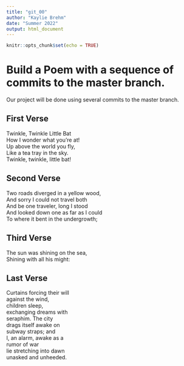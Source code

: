 ```yaml
---
title: "git_00"
author: "Kaylie Brehm"
date: "Summer 2022"
output: html_document
---
```


```r
knitr::opts_chunk$set(echo = TRUE)
```
# Build a Poem with a sequence of commits to the master branch.
Our project will be done using several commits to the master branch.
<!-- Do not modify or change any text in "!--" bracketed areas such as this --- these are instructions to
you, if you change any of this the git program will notice it and compromise your git merging strategy !-->

## First Verse 
<!--Put the first five lines of a poem by Lewis Carrol in this section!-->
Twinkle, Twinkle Little Bat  
How I wonder what you're at!  
Up above the world you fly,  
Like a tea tray in the sky.  
Twinkle, twinkle, little bat!  

## Second Verse
<!--Put the first five lines of a poem by Robert Frost here!-->
Two roads diverged in a yellow wood,  
And sorry I could not travel both  
And be one traveler, long I stood  
And looked down one as far as I could  
To where it bent in the undergrowth;  

## Third Verse
<!--Put the first two verses of The Walrus and the Carpenter here!-->
The sun was shining on the sea,  
      Shining with all his might:  
      
## Last Verse
<!--Put a short poem of your choice 8-20 lines,here!-->
Curtains forcing their will  
against the wind,  
children sleep,  
exchanging dreams with  
seraphim. The city  
drags itself awake on  
subway straps; and  
I, an alarm, awake as a  
rumor of war  
lie stretching into dawn  
unasked and unheeded.  